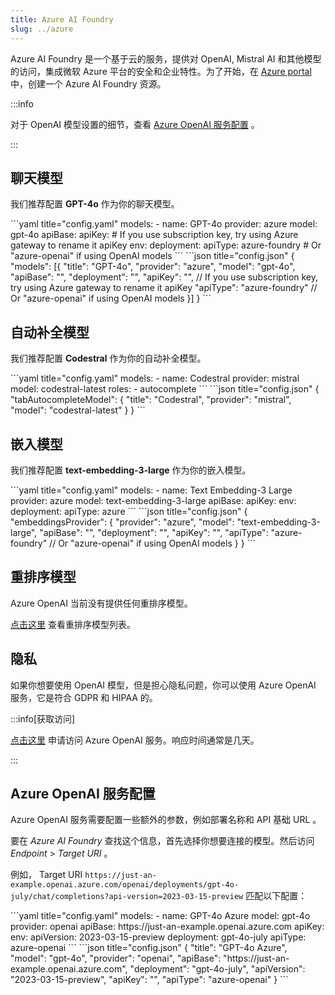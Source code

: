 ```yaml
---
title: Azure AI Foundry
slug: ../azure
---
```



Azure AI Foundry 是一个基于云的服务，提供对 OpenAI, Mistral AI 和其他模型的访问，集成微软 Azure 平台的安全和企业特性。为了开始，在 [Azure portal](https://portal.azure.com) 中，创建一个 Azure AI Foundry 资源。

:::info

对于 OpenAI 模型设置的细节，查看 [Azure OpenAI 服务配置](#azure-openai-服务配置) 。

:::

## 聊天模型

我们推荐配置 **GPT-4o** 作为你的聊天模型。

<Tabs groupId="config-example">
  <TabItem value="yaml" label="YAML">
  ```yaml title="config.yaml"
  models:
    - name: GPT-4o
      provider: azure
      model: gpt-4o
      apiBase: <YOUR_DEPLOYMENT_BASE>
      apiKey: <YOUR_AZURE_API_KEY> # If you use subscription key, try using Azure gateway to rename it apiKey
      env:
        deployment: <YOUR_DEPLOYMENT_NAME>
        apiType: azure-foundry # Or "azure-openai" if using OpenAI models
  ```
  </TabItem>
  <TabItem value="json" label="JSON">
  ```json title="config.json"
  {
    "models": [{
        "title": "GPT-4o",
        "provider": "azure",
        "model": "gpt-4o",
        "apiBase": "<YOUR_DEPLOYMENT_BASE>",
        "deployment": "<YOUR_DEPLOYMENT_NAME>",
        "apiKey": "<YOUR_AZURE_API_KEY>", // If you use subscription key, try using Azure gateway to rename it apiKey
        "apiType": "azure-foundry" // Or "azure-openai" if using OpenAI models
    }]
  }
  ```
  </TabItem>
</Tabs>

## 自动补全模型

我们推荐配置 **Codestral** 作为你的自动补全模型。

<Tabs groupId="config-example">
	<TabItem value="yaml" label="YAML">
	```yaml title="config.yaml"
  models:
    - name: Codestral
      provider: mistral
      model: codestral-latest
      roles:
        - autocomplete
  ```
  </TabItem>
  <TabItem value="json" label="JSON">
  ```json title="config.json"
  {
    "tabAutocompleteModel": {
      "title": "Codestral",
      "provider": "mistral",
      "model": "codestral-latest"
    }
  }
  ```
  </TabItem>
</Tabs>

## 嵌入模型

我们推荐配置 **text-embedding-3-large** 作为你的嵌入模型。

<Tabs groupId="config-example">
    <TabItem value="yaml" label="YAML">
    ```yaml title="config.yaml"
    models:
      - name: Text Embedding-3 Large
        provider: azure
        model: text-embedding-3-large
        apiBase: <YOUR_DEPLOYMENT_BASE>
        apiKey: <YOUR_AZURE_API_KEY>
        env:
          deployment: <YOUR_DEPLOYMENT_NAME>
          apiType: azure
    ```
    </TabItem>
    <TabItem value="json" label="JSON">
    ```json title="config.json"
    {
      "embeddingsProvider": {
        "provider": "azure",
        "model": "text-embedding-3-large",
        "apiBase": "<YOUR_DEPLOYMENT_BASE>",
        "deployment": "<YOUR_DEPLOYMENT_NAME>",
        "apiKey": "<YOUR_AZURE_API_KEY>",
        "apiType": "azure-foundry" // Or "azure-openai" if using OpenAI models
      }
    }
    ```
    </TabItem>
</Tabs>

## 重排序模型

Azure OpenAI 当前没有提供任何重排序模型。

[点击这里](../../model-roles/reranking.mdx) 查看重排序模型列表。

## 隐私

如果你想要使用 OpenAI 模型，但是担心隐私问题，你可以使用 Azure OpenAI 服务，它是符合 GDPR 和 HIPAA 的。

:::info[获取访问]

[点击这里](https://azure.microsoft.com/en-us/products/ai-services/openai-service) 申请访问 Azure OpenAI 服务。响应时间通常是几天。

:::

## Azure OpenAI 服务配置

Azure OpenAI 服务需要配置一些额外的参数，例如部署名称和 API 基础 URL 。

要在 _Azure AI Foundry_ 查找这个信息，首先选择你想要连接的模型。然后访问 _Endpoint_ > _Target URI_ 。

例如， Target URI `https://just-an-example.openai.azure.com/openai/deployments/gpt-4o-july/chat/completions?api-version=2023-03-15-preview` 匹配以下配置：

<Tabs groupId="config-example">
	<TabItem value="yaml" label="YAML">
    ```yaml title="config.yaml"
    models:
      - name: GPT-4o Azure
        model: gpt-4o
        provider: openai
        apiBase: https://just-an-example.openai.azure.com
        apiKey: <YOUR_AZURE_API_KEY>
        env:
          apiVersion: 2023-03-15-preview
          deployment: gpt-4o-july
          apiType: azure-openai
    ```
  </TabItem>
  <TabItem value="json" label="JSON">
    ```json title="config.json"
    {
      "title": "GPT-4o Azure",
      "model": "gpt-4o",
      "provider": "openai",
      "apiBase": "https://just-an-example.openai.azure.com",
      "deployment": "gpt-4o-july",
      "apiVersion": "2023-03-15-preview",
      "apiKey": "<YOUR_AZURE_API_KEY>",
      "apiType": "azure-openai"
    }
    ```
  </TabItem>
</Tabs>
